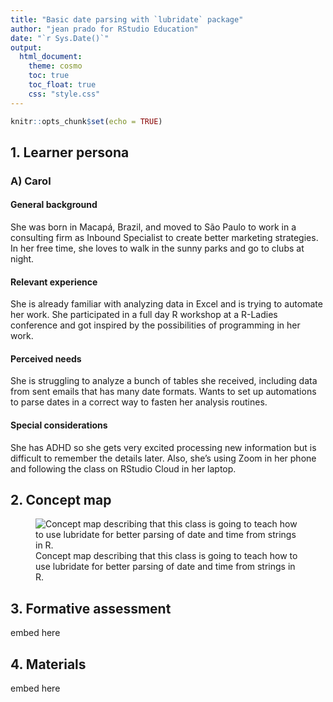 ```yaml
---
title: "Basic date parsing with `lubridate` package"
author: "jean prado for RStudio Education"
date: "`r Sys.Date()`"
output:
  html_document:
    theme: cosmo
    toc: true
    toc_float: true
    css: "style.css"
---
```


```r
knitr::opts_chunk$set(echo = TRUE)
```

## 1. Learner persona

### A) Carol

#### General background

She was born in Macapá, Brazil, and moved to São Paulo to work in a consulting firm as Inbound Specialist to create better marketing strategies. In her free time, she loves to walk in the sunny parks and go to clubs at night.

#### Relevant experience

She is already familiar with analyzing data in Excel and is trying to automate her work. She participated in a full day R workshop at a R-Ladies conference and got inspired by the possibilities of programming in her work.

#### Perceived needs

She is struggling to analyze a bunch of tables she received, including data from sent emails that has many date formats. Wants to set up automations to parse dates in a correct way to fasten her analysis routines.

#### Special considerations

She has ADHD so she gets very excited processing new information but is difficult to remember the details later. Also, she's using Zoom in her phone and following the class on RStudio Cloud in her laptop.

## 2. Concept map

![Concept map describing that this class is going to teach how to use lubridate for better parsing of date and time from strings in R.](img/concept_map.jpg)

## 3. Formative assessment

embed here

## 4. Materials

embed here
